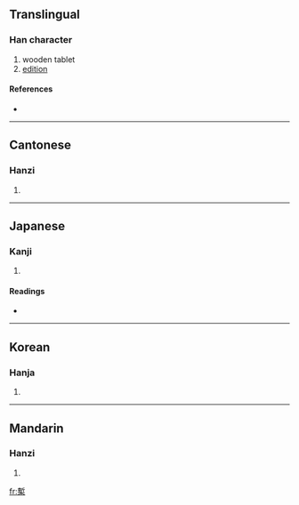 {{see|椠}}
==Translingual==

===Han character===
{{Han char|rn=75|rad=木|as=11|sn=15|four=5290<sub>4</sub>|canj=十中木 (JLD)}}

# wooden tablet
# [[edition]]

====References====
* {{Han ref|kx=0547.020|dkj=15359|dj=0935.010|hdz=21275.100|uh=69E7|ud=27111|bh=E5DE|bd=58846}}

----

==Cantonese==

===Hanzi===
{{yue-hanzi|jyut=|y=chim3}}

# {{defn|Cantonese}}

----

==Japanese==

===Kanji===
{{ja-kanji|grade=|rs=木11}}

# {{defn|Japanese}}

====Readings====
* {{ja-readings|on=[[さん]] (san), [[ざん]] (zan), [[せん]] (sen)|kun=[[ふだ]] (fuda)}}

----

==Korean==

===Hanja===
{{ko-hanja|hangeul=[[참]], [[첨]]|eumhun=|rv=cham, cheom|mr=ch'am, ch'ŏm|y=cham, chem}}

# {{defn|Korean}}

----

==Mandarin==

===Hanzi===
{{cmn-hanzi|sim=椠|pin=[[qiàn]] ([[qian4]])|wg=ch'ien<sup>4</sup>}}

# {{defn|Mandarin}}

[[fr:槧]]